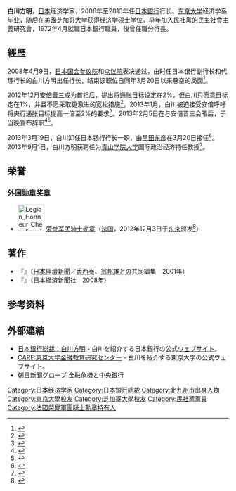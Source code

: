 {{Infobox officeholder
|honorific-prefix   = 
|name               = 白川 方明<br />しらかわ まさあき
|image              = File:Masaaki_Shirakawa_2012.jpg
|imagesize          = 200px
|caption            = 2012年摄
|order              = 
|office    = {{JPN}}第30任[[日本銀行|日本銀行]]總裁
|term_start  = 2008年4月9日
|term_end  = 2013年3月19日
|predecessor = [[福井俊彦|福井俊彦]]
|successor   = [[黑田東彥|黑田東彥]]
|birth_date         = {{birth date and age|1949|9|27|df=y}}
|birth_place        = {{JPN}}[[福岡縣|福岡縣]][[小倉市|小倉市]]（現[[北九州市|北九州市]]）
|death_date         = <!--{{死亡年月日と没年齢|XXXX|XX|XX|YYYY|YY|YY}}-->
|death_place        = <!--死没地-->
|nationality        = {{JPN}}
|alma_mater         = [[东京大学|东京大学]]经济学部<br />[[芝加哥大学|芝加哥大学]]經濟學研究院
| signature          =Masaaki Shirakawa (白川 方明) Signature 2012.png
}}

{{japanese|japanese=白川 方明|kana=しらかわ まさあき|romaji=Masaaki Shirakawa}}

'''白川方明'''{{BD|1949年|9月27日|||Shirakawa, Masaaki}}，[[日本|日本]]经济学家，2008年至2013年任[[日本銀行|日本銀行]]行长。[[东京大学|东京大学]]经济学系毕业，随后在[[美國|美國]][[芝加哥大学|芝加哥大学]]获得经济学硕士学位。早年加入[[民社黨_(日本)|民社黨]]的民主社會主義研究會，1972年4月就職日本銀行職員，後曾任職分行長。

== 經歷 ==
2008年4月9日，[[日本国会|日本国会]][[日本参议院|参议院]]和[[日本众议院|众议院]]表决通过，由时任日本银行副行长和代理行长的白川方明出任行长，结束该职位自同年3月20日以来悬空的局面<ref>{{cite news|url=http://news.xinhuanet.com/video/2008-04/10/content_7953269.htm|title=白川方明出任日本中央银行行长|date=2008年4月10日|publisher=新华网|accessdate=2008-06-17|archive-date=2014-08-19|archive-url=https://web.archive.org/web/20140819093810/http://news.xinhuanet.com/video/2008-04/10/content_7953269.htm|dead-url=no}}</ref>。

2012年12月[[安倍晋三|安倍晋三]]成为首相后，提出将[[通胀|通胀]]目标设定在2%，但白川只愿意目标定在1%，并且不愿采取更激进的宽松措施<ref>{{Cite web |url=http://www.ftchinese.com/story/001048099 |title=英国金融时报-2012年12月19日-安倍敦促日本央行将通胀目标上调一倍 |access-date=2013年5月28日 |archive-date=2016年3月4日 |archive-url=https://web.archive.org/web/20160304103631/http://www.ftchinese.com/story/001048099 |dead-url=no }}</ref>。2013年1月，白川被迫接受安倍呼吁将央行通胀目标提高一倍至2%的要求<ref>{{Cite web |url=http://cn.reuters.com/article/CNAnalysesNews/idCNCNE94100120130502?pageNumber=3&virtualBrandChannel=0 |title=路透社中文网-2013年5月2日-黑田东彦的盘算：日本央行如何发起震撼行动 |access-date=2013年5月28日 |archive-date=2013年12月30日 |archive-url=https://web.archive.org/web/20131230232632/http://cn.reuters.com/article/CNAnalysesNews/idCNCNE94100120130502?pageNumber=3&virtualBrandChannel=0 |dead-url=no }}</ref>。2013年2月5日在与安倍晋三会晤后，于当晚宣布辞职<ref>{{Cite web |url=http://www.ftchinese.com/story/001048860 |title=英国金融时报-2013年2月6日-日本央行行长宣布将提前卸任 |access-date=2013年5月28日 |archive-date=2015年9月24日 |archive-url=https://web.archive.org/web/20150924020643/http://www.ftchinese.com/story/001048860 |dead-url=no }}</ref><ref>{{Cite web |url=http://finance.sina.com.cn/world/ggjj/20130206/161514521892.shtml |title=新浪财经-2013年2月6日-白川方明提前卸任 日本央行新掌门人选大盘点 |access-date=2013年5月28日 |archive-date=2016年3月4日 |archive-url=https://web.archive.org/web/20160304121830/http://finance.sina.com.cn/world/ggjj/20130206/161514521892.shtml |dead-url=no }}</ref>。

2013年3月19日，白川卸任日本银行行长一职，由[[黑田东彦|黑田东彦]]在3月20日接任<ref>{{Cite web |url=http://cn.reuters.com/article/cnMoneyNews/idCNL3S0CBILL20130319 |title=路透社中文网-2013年3月19日-日本央行：即将卸任的行长白川方明警告称，要控制市场预期有困难 |access-date=2013年5月28日 |archive-date=2014年2月22日 |archive-url=https://web.archive.org/web/20140222221329/http://cn.reuters.com/article/cnMoneyNews/idCNL3S0CBILL20130319 |dead-url=no }}</ref>。2013年9月1日，白川方明获聘任为[[青山学院大学|青山学院大学]]国际政治经济特任教授<ref>{{cite news|url=http://jp.reuters.com/article/businessNews/idJPTYE96N00K20130724|title=白川前日銀総裁、青学大特任教授に9月就任|date=2013年7月24日|publisher=路透日本|accessdate=2014-02-15|archive-date=2020-12-04|archive-url=https://web.archive.org/web/20201204154114/https://jp.reuters.com/article/businessNews/idJPTYE96N00K20130724|dead-url=no}}</ref>。

==荣誉==
===外国勋章奖章===
* [[File:Legion_Honneur_Chevalier_ribbon.svg|60px]] [[荣誉军团勋章|荣誉军团骑士勋章]]（[[法国|法国]]，2012年12月3日于[[东京|东京]]颁发<ref>{{ja}}{{cite web |url=https://jp.ambafrance.org/article6089 |title=日銀の白川方明総裁がレジオン・ドヌール勲章を受章 |publisher=[[法国驻日本大使馆|在日フランス大使館]] |date= |accessdate=2022-01-05 }}</ref>）

==著作==
*『{{lang|ja|バブルと金融政策―日本の経験と教訓}}』（[[日本經濟新聞|日本經濟新聞]]／[[香西泰|香西泰]]、[[翁邦雄|翁邦雄]]との共同編集　2001年）
*『{{lang|ja|現代の金融政策―理論と実際}}』（日本経済新聞社　2008年）

== 参考资料 ==
{{reflist}}

==外部連結==
* [https://web.archive.org/web/20130320172035/http://www.boj.or.jp/about/organization/policyboard/gv_shirakawa.htm/ 日本銀行総裁：白川方明] - 白川を紹介する日本銀行の公式[[ウェブサイト|ウェブサイト]]。
* [https://web.archive.org/web/20080316223338/http://www.carf.e.u-tokyo.ac.jp/faculty/guest/07-1.html CARF:東京大学金融教育研究センター] - 白川を紹介する東京大学の公式ウェブサイト。
* [https://web.archive.org/web/20130115103934/http://globe.asahi.com/feature/081222/index.html 朝日新聞グローブ 金融危機と中央銀行] 

{{start box}}
{{succession box|[[福井俊彥|福井俊彥]]|[[黑田東彥|黑田東彥]]|[[日本銀行行长|日本銀行行长]]|2008年4月9日－2013年3月19日}}
{{end box}}

{{日本銀行總裁|第30代:2008年4月9日～2013年3月19日}}


{{DEFAULTSORT:Shirakawa, Masaaki}}
[[Category:日本经济学家|Category:日本经济学家]]
[[Category:日本銀行總裁|Category:日本銀行總裁]]
[[Category:北九州市出身人物|Category:北九州市出身人物]]
[[Category:東京大學校友|Category:東京大學校友]]
[[Category:芝加哥大學校友|Category:芝加哥大學校友]]
[[Category:民社黨黨員|Category:民社黨黨員]]
[[Category:法國榮譽軍團騎士勳章持有人|Category:法國榮譽軍團騎士勳章持有人]]
